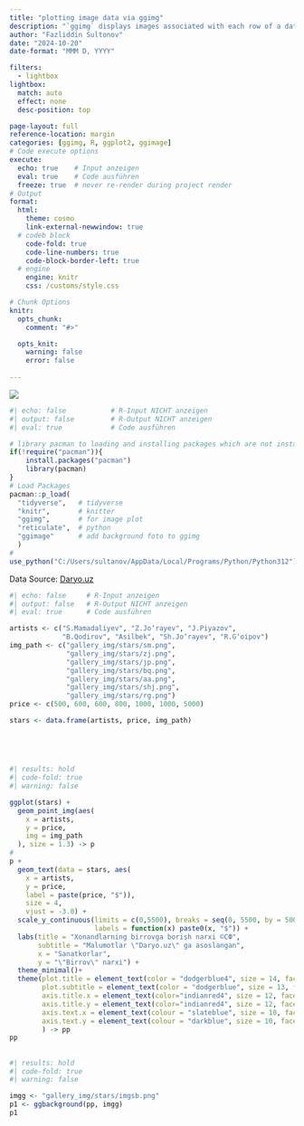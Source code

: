 ```yaml
---
title: "plotting image data via ggimg"
description: "`ggimg` displays images associated with each row of a dataset on the plot."
author: "Fazliddin Sultonov"
date: "2024-10-20"
date-format: "MMM D, YYYY"

filters:
  - lightbox
lightbox: 
  match: auto
  effect: none
  desc-position: top

page-layout: full
reference-location: margin
categories: [ggimg, R, ggplot2, ggimage]
# Code execute options
execute: 
  echo: true    # Input anzeigen
  eval: true    # Code ausführen
  freeze: true  # never re-render during project render
# Output
format: 
  html:
    theme: cosmo
    link-external-newwindow: true
  # codeb block
    code-fold: true
    code-line-numbers: true
    code-block-border-left: true
  # engine
    engine: knitr
    css: /customs/style.css

# Chunk Options
knitr:
  opts_chunk:
    comment: "#>" 

  opts_knit: 
    warning: false
    error: false
    
---
```


![](gallery_img/gg_img.png)

```r
#| echo: false           # R-Input NICHT anzeigen      
#| output: false         # R-Output NICHT anzeigen 
#| eval: true            # Code ausführen

# library pacman to loading and installing packages which are not installed
if(!require("pacman")){
    install.packages("pacman")
    library(pacman)
}
# Load Packages
pacman::p_load(
  "tidyverse",   # tidyverse 
  "knitr",       # knitter
  "ggimg",       # for image plot
  "reticulate",  # python
  "ggimage"      # add background foto to ggimg
  )     
#
use_python("C:/Users/sultanov/AppData/Local/Programs/Python/Python312") # für Python

```


Data Source: [Daryo.uz](https://daryo.uz/2024/02/01/botir-qodirov-sardor-mamadaliyev-yoki-shohjahon-jorayev-qaysi-xonanda-toshkentdagi-toyga-5-ming-dollar-evaziga-keladi)

```r
#| echo: false     # R-Input anzeigen      
#| output: false   # R-Output NICHT anzeigen 
#| eval: true      # Code ausführen 

artists <- c("S.Mamadaliyev", "Z.Jo‘rayev", "J.Piyazov", 
             "B.Qodirov", "Asilbek", "Sh.Jo‘rayev", "R.G‘oipov")
img_path <- c("gallery_img/stars/sm.png",
              "gallery_img/stars/zj.png",
              "gallery_img/stars/jp.png",
              "gallery_img/stars/bq.png",
              "gallery_img/stars/aa.png",
              "gallery_img/stars/shj.png",
              "gallery_img/stars/rg.png")
price <- c(500, 600, 600, 800, 1000, 1000, 5000)

stars <- data.frame(artists, price, img_path)





```

## 

```r
#| results: hold
#| code-fold: true
#| warning: false

ggplot(stars) +
  geom_point_img(aes(
    x = artists,
    y = price,
    img = img_path
  ), size = 1.3) -> p
#
p +
  geom_text(data = stars, aes(
    x = artists, 
    y = price, 
    label = paste(price, "$")), 
    size = 4, 
    vjust = -3.0) +
  scale_y_continuous(limits = c(0,5500), breaks = seq(0, 5500, by = 500),
                     labels = function(x) paste0(x, "$")) +
  labs(title = "Xonandlarning birrovga borish narxi ©СФ",
       subtitle = "Malumotlar \"Daryo.uz\" ga asoslangan",
       x = "Sanatkorlar",
       y = "\"Birrov\" narxi") +
  theme_minimal()+
  theme(plot.title = element_text(color = "dodgerblue4", size = 14, face = "bold", hjust = 0.5),
        plot.subtitle = element_text(color = "dodgerblue", size = 13, face = "bold.italic", hjust = 0.5),
        axis.title.x = element_text(color="indianred4", size = 12, face="bold", vjust = 0.1),
        axis.title.y = element_text(color="indianred4", size = 12, face="bold", vjust = 1.9),
        axis.text.x = element_text(colour = "slateblue", size = 10, face = "bold.italic", vjust = 0.5),
        axis.text.y = element_text(colour = "darkblue", size = 10, face = "plain", vjust = 0.5)
        ) -> pp
pp
```

## 

```r
#| results: hold
#| code-fold: true
#| warning: false

imgg <- "gallery_img/stars/imgsb.png"
p1 <- ggbackground(pp, imgg)
p1
```


